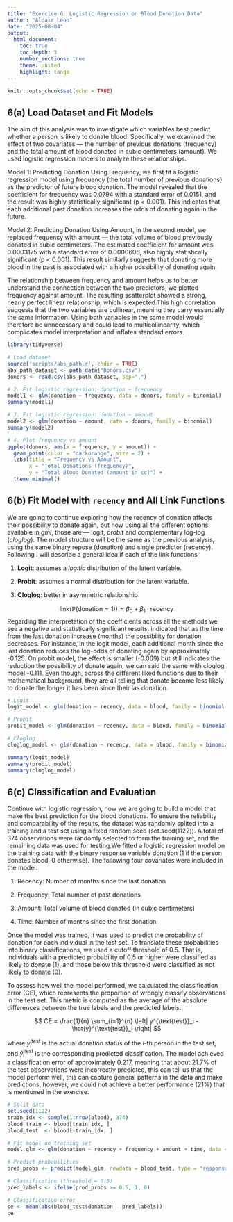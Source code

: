 ```yaml
---
title: "Exercise 6: Logistic Regression on Blood Donation Data"
author: "Aldair Leon"
date: "2025-08-04"
output:
  html_document:
    toc: true
    toc_depth: 3
    number_sections: true
    theme: united
    highlight: tango
---
```


```r
knitr::opts_chunk$set(echo = TRUE)
```

## 6(a) Load Dataset and Fit Models

The aim of this analysis was to investigate which variables best predict whether a person is likely to donate blood. Specifically, we examined the effect of two covariates — the number of previous donations (frequency) and the total amount of blood donated in cubic centimeters (amount). We used logistic regression models to analyze these relationships.

Model 1: Predicting Donation Using Frequency, we first fit a logistic regression model using frequency (the total number of previous donations) as the predictor of future blood donation. The model revealed that the coefficient for frequency was 0.0794 with a standard error of 0.0151, and the result was highly statistically significant (p \< 0.001). This indicates that each additional past donation increases the odds of donating again in the future.

Model 2: Predicting Donation Using Amount, in the second model, we replaced frequency with amount — the total volume of blood previously donated in cubic centimeters. The estimated coefficient for amount was 0.0003175 with a standard error of 0.0000606, also highly statistically significant (p \< 0.001). This result similarly suggests that donating more blood in the past is associated with a higher possibility of donating again.

The relationship between frequency and amount helps us to better understand the connection between the two predictors, we plotted frequency against amount. The resulting scatterplot showed a strong, nearly perfect linear relationship, which is expected.This high correlation suggests that the two variables are collinear, meaning they carry essentially the same information. Using both variables in the same model would therefore be unnecessary and could lead to multicollinearity, which complicates model interpretation and inflates standard errors.

```r
library(tidyverse)

# Load dataset
source('scripts/abs_path.r', chdir = TRUE)
abs_path_dataset <- path_data("Donors.csv")
donors <- read.csv(abs_path_dataset, sep=",")

# 2. Fit logistic regression: donation ~ frequency
model1 <- glm(donation ~ frequency, data = donors, family = binomial)
summary(model1)

# 3. Fit logistic regression: donation ~ amount
model2 <- glm(donation ~ amount, data = donors, family = binomial)
summary(model2)

# 4. Plot frequency vs amount
ggplot(donors, aes(x = frequency, y = amount)) +
  geom_point(color = "darkorange", size = 2) +
  labs(title = "Frequency vs Amount",
       x = "Total Donations (frequency)",
       y = "Total Blood Donated (amount in cc)") +
  theme_minimal()
```

## 6(b) Fit Model with `recency` and All Link Functions

We are going to continue exploring how the recency of donation affects their possibility to donate again, but now using all the different options available in *gml*, those are — logit, *probit* and complementary log-log (*cloglog*). The model structure will be the same as the previous analysis, using the same binary repose (donation) and single predictor (recency). Following I will describe a general idea if each of the link functions

1)  **Logit**: assumes a *logitic* distribution of the latent variable.

2)  **Probit**: assumes a normal distribution for the latent variable.

3)  **Cloglog**: better in asymmetric relationship

$$
\text{link}(\mathbb{P}(\text{donation} = 1)) = \beta_0 + \beta_1 \cdot \text{recency}
$$ Regarding the interpretation of the coefficients across all the methods we see a negative and statistically significant results, indicated that as the time from the last donation increase (months) the possibility for donation decreases. For instance, in the logit model, each additional month since the last donation reduces the log-odds of donating again by approximately -0.125. On probit model, the effect is smaller (-0.069) but still indicates the reduction the possibility of donate again, we can said the same with cloglog model -0.111. Even though, across the different liked functions due to their mathematical background, they are all telling that donate become less likely to donate the longer it has been since their las donation.

```r
# Logit
logit_model <- glm(donation ~ recency, data = blood, family = binomial(link = "logit"))

# Probit
probit_model <- glm(donation ~ recency, data = blood, family = binomial(link = "probit"))

# Cloglog
cloglog_model <- glm(donation ~ recency, data = blood, family = binomial(link = "cloglog"))

summary(logit_model)
summary(probit_model)
summary(cloglog_model)
```

## 6(c) Classification and Evaluation

Continue with logistic regression, now we are going to build a model that make the best prediction for the blood donations. To ensure the reliability and comparability of the results, the dataset was randomly splited into a training and a test set using a fixed random seed (set.seed(1122)). A total of 374 observations were randomly selected to form the training set, and the remaining data was used for testing.We fitted a logistic regression model on the training data with the binary response variable donation (1 if the person donates blood, 0 otherwise). The following four covariates were included in the model:

1)  Recency: Number of months since the last donation

2)  Frequency: Total number of past donations

3)  Amount: Total volume of blood donated (in cubic centimeters)

4)  Time: Number of months since the first donation

Once the model was trained, it was used to predict the probability of donation for each individual in the test set. To translate these probabilities into binary classifications, we used a cutoff threshold of 0.5. That is, individuals with a predicted probability of 0.5 or higher were classified as likely to donate (1), and those below this threshold were classified as not likely to donate (0).

To assess how well the model performed, we calculated the classification error (CE), which represents the proportion of wrongly classify observations in the test set. This metric is computed as the average of the absolute differences between the true labels and the predicted labels:

$$
CE = \frac{1}{n} \sum_{i=1}^{n} \left| y^{\text{test}}_i - \hat{y}^{\text{test}}_i \right|
$$

where $y_i^{\text{test}}$ is the actual donation status of the i-th person in the test set, and $\hat{y}_i^{\text{test}}$ is the corresponding predicted classification. The model achieved a classification error of approximately 0.217, meaning that about 21.7% of the test observations were incorrectly predicted, this can tell us that the model perform well, this can capture general patterns in the data and make predictions, however, we could not achieve a better performance (21%) that is mentioned in the exercise.

```r
# Split data
set.seed(1122)
train_idx <- sample(1:nrow(blood), 374)
blood_train <- blood[train_idx, ]
blood_test  <- blood[-train_idx, ]

# Fit model on training set
model_glm <- glm(donation ~ recency + frequency + amount + time, data = blood_train, family = binomial())

# Predict probabilities
pred_probs <- predict(model_glm, newdata = blood_test, type = "response")

# Classification (threshold = 0.5)
pred_labels <- ifelse(pred_probs >= 0.5, 1, 0)

# Classification error
ce <- mean(abs(blood_test$donation - pred_labels))
ce
```
